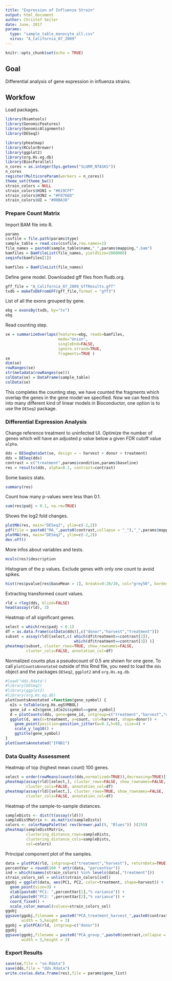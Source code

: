 ```yaml
---
title: "Expression of Influenza Strain"
output: html_document
author: Christof Seiler
date: June, 2017
params:
  type: "sample_table_monocyte_all.csv"
  virus: "A_California_07_2009"
---
```


```r
knitr::opts_chunk$set(echo = TRUE)
```

## Goal

Differential analysis of gene expression in influenza strains.

## Workfow

Load packages.

```r
library(Rsamtools)
library(GenomicFeatures)
library(GenomicAlignments)
library(DESeq2)

library(pheatmap)
library(RColorBrewer)
library(ggplot2)
library(org.Hs.eg.db)
library(BiocParallel)
n_cores = as.integer(Sys.getenv("SLURM_NTASKS"))
n_cores
register(MulticoreParam(workers = n_cores))
theme_set(theme_bw())
strain_colors = NULL
strain_colors$H1N1 = "#619CFF"
strain_colors$H3N2 = "#F8766D"
strain_colors$UI = "#00BA38"
```

### Prepare Count Matrix

Import BAM file into R.

```r
params
csvfile = file.path(params$type)
sample_table = read.csv(csvfile,row.names=1)
file_names = paste0(sample_table$name,"_",params$mapping,".bam")
bamfiles = BamFileList(file_names, yieldSize=2000000)
seqinfo(bamfiles[1])

bamfiles = BamFileList(file_names)

```

Define gene model. Downloaded gff files from fludb.org.

```r
gff_file = "A_California_07_2009_GffResults.gff"
txdb = makeTxDbFromGFF(gff_file,format = "gff3")
```

List of all the exons grouped by gene.

```r
ebg = exonsBy(txdb, by="tx")
ebg
```

Read counting step.

```r
se = summarizeOverlaps(features=ebg, reads=bamfiles,
                       mode="Union",
                       singleEnd=FALSE,
                       ignore.strand=TRUE,
                       fragments=TRUE )
se
dim(se)
rowRanges(se)
str(metadata(rowRanges(se)))
colData(se) = DataFrame(sample_table)
colData(se)
```

This completes the counting step, we have counted the fragments which overlap the genes in the gene model we specified. Now we can feed this into many different kind of linear models in Bioconductor, one option is to use the ``DESeq2`` package.

### Differential Expression Analysis

Change reference treatment to uninfected UI. Optimize the number of genes which will have an adjusted p value below a given FDR cutoff value ``alpha``.

```r
dds = DESeqDataSet(se, design = ~ harvest + donor + treatment)
dds = DESeq(dds)
contrast = c("treatment",params$condition,params$baseline)
res = results(dds, alpha=0.1, contrast=contrast)
```

Some basics stats.

```r
summary(res)
```

Count how many p-values were less than 0.1.

```r
sum(res$padj < 0.1, na.rm=TRUE)
```

Shows the log2 fold changes.

```r
plotMA(res, main="DESeq2", ylim=c(-2,2))
pdf(file = paste0("MA_",paste0(contrast,collapse = "_"),"_",params$mapping,".pdf"),width = 5,height = 4)
plotMA(res, main="DESeq2", ylim=c(-2,2))
dev.off()
```

More infos about variables and tests.

```r
mcols(res)$description
```

Histogram of the p values. Exclude genes with only one count to avoid spikes.

```r
hist(res$pvalue[res$baseMean > 1], breaks=0:20/20, col="grey50", border="white")
```

Extracting transformed count values.

```r
rld = rlog(dds, blind=FALSE)
head(assay(rld), 3)
```

Heatmap of all significant genes.

```r
select = which(res$padj < 0.1)
df = as.data.frame(colData(dds)[,c("donor","harvest","treatment")])
subset = assay(rld)[select,c( which(df$treatment==contrast[2]), 
                              which(df$treatment==contrast[3]) )]
pheatmap(subset, cluster_rows=TRUE, show_rownames=FALSE,
         cluster_cols=FALSE, annotation_col=df)
```

Normalized counts plus a pseudocount of 0.5 are shown for one gene. To call ``plotCountsAnnotated`` outside of this Rmd file, you need to load the ``dds`` object and the packages ``DESeq2``, ``ggplot2`` and ``org.Hs.eg.db``.

```r
#load("dds.Rdata")
#library(DESeq2)
#library(ggplot2)
#library(org.Hs.eg.db)
plotCountsAnnotated =function(gene_symbol) {
  e2s = toTable(org.Hs.egSYMBOL)
  gene_id = e2s$gene_id[e2s$symbol==gene_symbol]
  d = plotCounts(dds, gene=gene_id, intgroup=c("treatment","harvest","donor"),returnData=TRUE)
  ggplot(d, aes(x=treatment, y=count, col=harvest, shape=donor)) +
    geom_point(position=position_jitter(w=0.3,h=0), size=4) +
    scale_y_log10() + 
    ggtitle(gene_symbol)
}
plotCountsAnnotated("IFNB1")
```

### Data Quality Assessment

Heatmap of top (highest mean count) 100 genes.

```r
select = order(rowMeans(counts(dds,normalized=TRUE)),decreasing=TRUE)[1:100]
pheatmap(assay(rld)[select,], cluster_rows=FALSE, show_rownames=FALSE,
         cluster_cols=FALSE, annotation_col=df)
pheatmap(assay(rld)[select,], cluster_rows=TRUE, show_rownames=FALSE,
         cluster_cols=FALSE, annotation_col=df)
```

Heatmap of the sample-to-sample distances.

```r
sampleDists <- dist(t(assay(rld)))
sampleDistMatrix <- as.matrix(sampleDists)
colors <- colorRampPalette( rev(brewer.pal(9, "Blues")) )(255)
pheatmap(sampleDistMatrix,
         clustering_distance_rows=sampleDists,
         clustering_distance_cols=sampleDists,
         col=colors)
```

Principal component plot of the samples.

```r
data = plotPCA(rld, intgroup=c("treatment","harvest"), returnData=TRUE)
percentVar = round(100 * attr(data, "percentVar"))
ind = which(names(strain_colors) %in% levels(data[,"treatment"]))
strain_colors_sel = unlist(strain_colors[ind])
ggobj = ggplot(data, aes(PC1, PC2, color=treatment, shape=harvest)) +
  geom_point(size=3) +
  xlab(paste0("PC1: ",percentVar[1],"% variance")) +
  ylab(paste0("PC2: ",percentVar[2],"% variance")) +
  coord_fixed() + 
  scale_color_manual(values=strain_colors_sel)
ggobj
ggsave(ggobj,filename = paste0("PCA_treatment_harvest_",paste0(contrast,collapse = "_"),"_",params$mapping,".pdf"),
       width = 5,height = 3)
ggobj = plotPCA(rld, intgroup=c("donor"))
ggobj
ggsave(ggobj,filename = paste0("PCA_group_",paste0(contrast,collapse = "_"),"_",params$mapping,".pdf"),
       width = 5,height = 3)
```

### Export Results

```r
save(se,file = "se.Rdata")
save(dds,file = "dds.Rdata")
write.csv(as.data.frame(res),file = params$gene_list)
```
